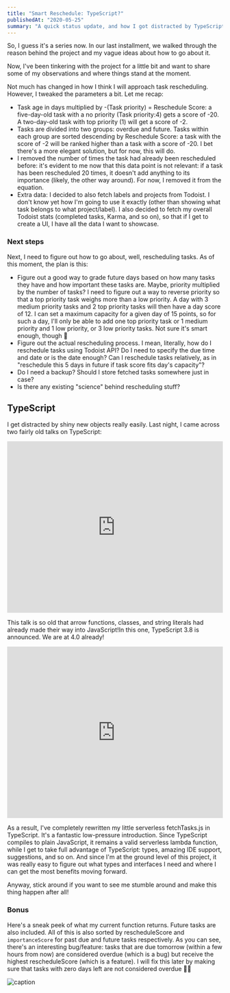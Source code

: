 ```yaml
---
title: "Smart Reschedule: TypeScript?"
publishedAt: "2020-05-25"
summary: "A quick status update, and how I got distracted by TypeScript ♥️"
---
```


So, I guess it's a series now. In our last installment, we walked through the reason behind the project and my vague ideas about how to go about it.

​Now, I've been tinkering with the project for a little bit and want to share some of my observations and where things stand at the moment.

Not much has changed in how I think I will approach task rescheduling. However, I tweaked the parameters a bit. Let me recap:

* Task age in days multiplied by -(Task priority) = Reschedule Score: a five-day-old task with a no priority (Task priority:4) gets a score of -20. A two-day-old task with top priority (1) will get a score of -2.
* Tasks are divided into two groups: overdue and future. Tasks within each group are sorted descending by Reschedule Score: a task with the score of -2 will be ranked higher than a task with a score of -20. I bet there's a more elegant solution, but for now, this will do.
* I removed the number of times the task had already been rescheduled before: it's evident to me now that this data point is not relevant: if a task has been rescheduled 20 times, it doesn't add anything to its importance (likely, the other way around). For now, I removed it from the equation.
* Extra data: I decided to also fetch labels and projects from Todoist. I don't know yet how I'm going to use it exactly (other than showing what task belongs to what project/label). I also decided to fetch my overall Todoist stats (completed tasks, Karma, and so on), so that if I get to create a UI, I have all the data I want to showcase.

### Next steps

Next, I need to figure out how to go about, well, rescheduling tasks. As of this moment, the plan is this:

* Figure out a good way to grade future days based on how many tasks they have and how important these tasks are. Maybe, priority multiplied by the number of tasks? I need to figure out a way to reverse priority so that a top priority task weighs more than a low priority. A day with 3 medium priority tasks and 2 top priority tasks will then have a day score of 12. I can set a maximum capacity for a given day of 15 points, so for such a day, I'll only be able to add one top priority task or 1 medium priority and 1 low priority, or 3 low priority tasks. Not sure it's smart enough, though 🤔
* Figure out the actual rescheduling process. I mean, literally, how do I reschedule tasks using Todoist API? Do I need to specify the due time and date or is the date enough? Can I reschedule tasks relatively, as in "reschedule this 5 days in future if task score fits day's capacity"?
* Do I need a backup? Should I store fetched tasks somewhere just in case?
* Is there any existing "science" behind rescheduling stuff?

## TypeScript

I get distracted by shiny new objects really easily. Last night, I came across two fairly old talks on TypeScript:

<iframe width="100%" height="400" src="https://www.youtube.com/embed/AQOEZVG2WY0" frameborder="0" allow="accelerometer; autoplay; encrypted-media; gyroscope; picture-in-picture" allowFullScreen></iframe>

This talk is so old that arrow functions, classes, and string literals had already made their way into JavaScript!In this one, TypeScript 3.8 is announced. We are at 4.0 already!

<iframe width="100%" height="400" src="https://www.youtube.com/embed/jmPZztKIFf4" frameborder="0" allow="accelerometer; autoplay; encrypted-media; gyroscope; picture-in-picture" allowFullScreen></iframe>

As a result, I've completely rewritten my little serverless fetchTasks.js in TypeScript. It's a fantastic low-pressure introduction. Since TypeScript compiles to plain JavaScript, it remains a valid serverless lambda function, while I get to take full advantage of TypeScript: types, amazing IDE support, suggestions, and so on. And since I'm at the ground level of this project, it was really easy to figure out what types and interfaces I need and where I can get the most benefits moving forward.

Anyway, stick around if you want to see me stumble around and make this thing happen after all!

### Bonus

Here's a sneak peek of what my current function returns. Future tasks are also included. All of this is also sorted by rescheduleScore and `importanceScore` for past due and future tasks respectively. As you can see, there's an interesting bug/feature: tasks that are due tomorrow (within a few hours from now) are considered overdue (which is a bug) but receive the highest rescheduleScore (which is a feature). I will fix this later by making sure that tasks with zero days left are not considered overdue 🤷‍♂️

![caption](https://cdn.sanity.io/images/n3o7a5dl/production/793303ed8d5e0ba3f04b048ddcc3a8a2c9d9dda5-1290x1566.jpg)

 ​ ​ ​ ​ ​ ​ ​ ​ ​ ​ ​ ​ ​ ​ ​ ​ ​ ​ ​ ​ ​ ​ ​ ​ ​ ​ ​ ​ ​ ​ ​ ​ ​ ​ ​ ​ ​ ​ ​ ​ ​ ​ ​ ​ ​ ​ ​ ​ ​ ​ ​ ​
